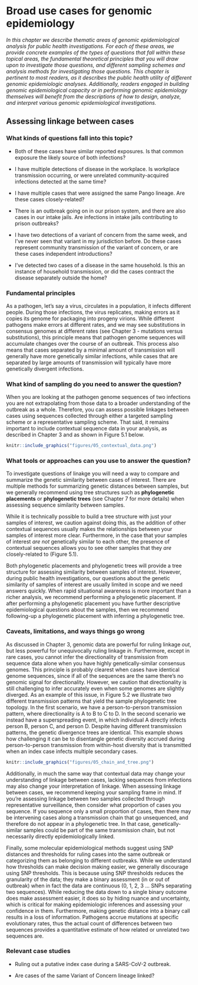 # Broad use cases for genomic epidemiology

_In this chapter we describe thematic areas of genomic epidemiological analysis for public health investigations. For each of these areas, we provide concrete examples of the types of questions that fall within these topical areas, the fundamental theoretical principles that you will draw upon to investigate those questions, and different sampling schemes and analysis methods for investigating those questions. This chapter is pertinent to most readers, as it describes the public health utility of different genomic epidemiologic analyses. Additionally, readers engaged in building genomic epidemiological capacity or in performing genomic epidemiology themselves will benefit from the descriptions of how to design, analyze, and interpret various genomic epidemiological investigations._

## Assessing linkage between cases

### What kinds of questions fall into this topic?

* Both of these cases have similar reported exposures. Is that common exposure the likely source of both infections?

* I have multiple detections of disease in the workplace. Is workplace transmission occurring, or were unrelated community-acquired infections detected at the same time?

* I have multiple cases that were assigned the same Pango lineage. Are these cases closely-related?

* There is an outbreak going on in our prison system, and there are also cases in our intake jails. Are infections in intake jails contributing to prison outbreaks?

* I have two detections of a variant of concern from the same week, and I’ve never seen that variant in my jurisdiction before. Do these cases represent community transmission of the variant of concern, or are these cases independent introductions?

* I’ve detected two cases of a disease in the same household. Is this an instance of household transmission, or did the cases contract the disease separately outside the home?

### Fundamental principles

As a pathogen, let’s say a virus, circulates in a population, it infects different people. During those infections, the virus replicates, making errors as it copies its genome for packaging into progeny virions. While different pathogens make errors at different rates, and we may see substitutions in consensus genomes at different rates (see Chapter 3 - mutations versus substitutions), this principle means that pathogen genome sequences will accumulate changes over the course of an outbreak. This process also means that cases separated by a minimal amount of transmission will generally have more genetically similar infections, while cases that are separated by large amounts of transmission will typically have more genetically divergent infections.

### What kind of sampling do you need to answer the question?

When you are looking at the pathogen genome sequences of two infections you are not extrapolating from those data to a broader understanding of the outbreak as a whole. Therefore, you can assess possible linkages between cases using sequences collected through either a targeted sampling scheme or a representative sampling scheme. That said, it remains important to include contextual sequence data in your analysis, as described in Chapter 3 and as shown in Figure 5.1 below.

```r
knitr::include_graphics("figures/05_contextual_data.png")
```

### What tools or approaches can you use to answer the question?

To investigate questions of linakge you will need a way to compare and summarize the genetic similarity between cases of interest. There are multiple methods for summarizing genetic distances between samples, but we generally recommend using tree structures such as **phylogenetic placements** or **phylogenetic trees** (see Chapter 7 for more details) when assessing sequence similarity between samples.

While it is technically possible to build a tree structure with just your samples of interest, we caution against doing this, as the addition of other contextual sequences usually makes the relationships between your samples of interest more clear. Furthermore, in the case that your samples of interest _are not_ genetically similar to each other, the presence of contextual sequences allows you to see other samples that they _are_ closely-related to (Figure 5.1).

Both phylogenetic placements and phylogenetic trees will provide a tree structure for assessing similarity between samples of interest. However, during public health investigations, our questions about the genetic similarity of samples of interest are usually limited in scope and we need answers quickly. When rapid situational awareness is more important than a richer analysis, we recommend performing a phylogenetic placement. If after performing a phylogenetic placement you have further descriptive epidemiological questions about the samples, then we recommend following-up a phylogenetic placement with inferring a phylogenetic tree.


### Caveats, limitations, and ways things go wrong

As discussed in Chapter 3, genomic data are powerful for ruling linkage _out_, but less powerful for unequivocally ruling linkage _in_. Furthermore, except in rare cases, you cannot infer the directionality of transmission from sequence data alone when you have highly genetically-similar consensus genomes. This principle is probably clearest when cases have identical genome sequences, since if all of the sequences are the same there's no genomic signal for directionality. However, we caution that directionality is still challenging to infer accurately even when some genomes are slightly diverged. As an example of this issue, in Figure 5.2 we illustrate two different transmission patterns that yield the sample phylogenetic tree topology. In the first scenario, we have a person-to-person transmission pattern, where directionality is A to B to C to D. In the second scenario we instead have a superspreading event, in which individual A directly infects person B, person C, and person D. Despite having different transmission patterns, the genetic divergence trees are identical. This example shows how challenging it can be to disentangle genetic diversity accrued during person-to-person transmission from within-host diversity that is transmitted when an index case infects multiple secondary cases.

```r
knitr::include_graphics("figures/05_chain_and_tree.png")
```

Additionally, in much the same way that contextual data may change your understanding of linkage between cases, lacking sequences from infections may also change your interpretation of linkage. When assessing linkage between cases, we recommend keeping your sampling frame in mind. If you're assessing linkage between two samples collected through representative surveillance, then consider what proportion of cases you sequence. If you sequence only a small proportion of cases, then there may be intervening cases along a transmission chain that go unsequenced, and therefore do not appear in a phylogenetic tree. In that case, genetically-similar samples could be part of the same transmission chain, but not necessarily directly epidemiologically linked.

Finally, some molecular epidemiological methods suggest using SNP distances and thresholds for ruling cases into the same outbreak or categorizing them as belonging to different outbreaks. While we understand how thresholds can make decision making easier, we generally discourage using SNP thresholds. This is because using SNP thresholds reduces the granularity of the data; they make a binary assessment (in or out of outbreak) when in fact the data are continuous (0, 1, 2, 3 ... SNPs separating two sequences). While reducing the data down to a single binary outcome does make assessment easier, it does so by hiding nuance and uncertainty, which is critical for making epidemiologic inferences and assessing your confidence in them. Furthermore, making genetic distance into a binary call results in a loss of information. Pathogens accrue mutations at specific evolutionary rates, thus the actual count of differences between two sequences provides a quantitative estimate of how related or unrelated two sequences are.

### Relevant case studies

* Ruling out a putative index case during a SARS-CoV-2 outbreak.

* Are cases of the same Variant of Concern lineage linked?
